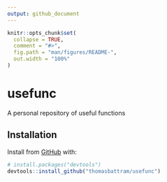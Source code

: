 ```yaml
---
output: github_document
---
```


<!-- README.md is generated from README.Rmd. Please edit that file -->

```r
knitr::opts_chunk$set(
  collapse = TRUE,
  comment = "#>",
  fig.path = "man/figures/README-",
  out.width = "100%"
)
```

# usefunc

<!-- badges: start -->
<!-- badges: end -->

A personal repository of useful functions

## Installation

Install from [GitHub](https://github.com/) with:

``` r
# install.packages("devtools")
devtools::install_github("thomasbattram/usefunc")
```
